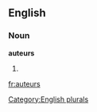 ==English==

===Noun===
'''auteurs'''

# {{plural of|[[auteur]]}}

[[Category:English plurals]]

[[fr:auteurs]]